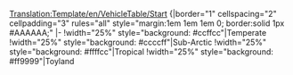 [[Translation:Template/en/VehicleTable/Start]]
<noinclude></noinclude>{|border="1" cellspacing="2" cellpadding="3" rules="all" style="margin:1em 1em 1em 0; border:solid 1px #AAAAAA;"
|-
!width="25%" style="background: #ccffcc"|Temperate
!width="25%" style="background: #ccccff"|Sub-Arctic
!width="25%" style="background: #ffffcc"|Tropical
!width="25%" style="background: #ff9999"|Toyland
